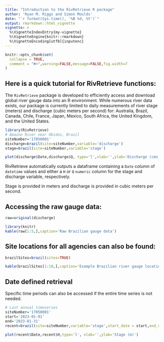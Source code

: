 ```yaml
---
title: "Introduction to the RivRetrieve R package"
author: 'Ryan M. Riggs and Simon Moulds'
date: "`r format(Sys.time(), '%B %d, %Y')`"
output: rmarkdown::html_vignette
vignette: >
  %\VignetteIndexEntry{my-vignette}
  %\VignetteEngine{knitr::rmarkdown}
  %\VignetteEncoding[utf8]{inputenc}
---
```


```r
knitr::opts_chunk$set(
  collapse = TRUE,
  comment = "#>",warning=FALSE,message=FALSE,fig.width=7
)
```
## Here is a quick tutorial for RivRetrieve functions:

The `RivRetrieve` package is developed to efficiently access and download global river gauge data into an R environment. While numerous river data exists, our package is currently limited to daily measurements of river stage (meters) and discharge (cubic meters per second) for: Australia, Brazil, Canada, Chile, France, Japan, Mexico, South Africa, the United Kingdom, and the United States.
```r
library(RivRetrieve)
# Amazon River near Obidos, Brazil
siteNumber='17050001'
discharge=brazil(site=siteNumber,variable='discharge')
stage=brazil(site=siteNumber,variable='stage')

plot(discharge$Date,discharge$Q, type='l',xlab='',ylab='Discharge (cms)')
```

RivRetrieve automatically outputs a dataframe containing a `Date` column of `datetime` values and either a `H` or `Q` `numeric` column for the stage and discharge variable, respectively. 

Stage is provided in meters and discharge is provided in cubic meters per second.


## Accessing the raw gauge data:
```r
raw=original(discharge)
```
```r
library(knitr)
kable(raw[1:5,],caption='Raw Brazilian gauge data')
```

## Site locations for all agencies can also be found:
```r
brazilSites=brazil(sites=TRUE)
```
```r
kable(brazilSites[1:10,],caption='Example Brazilian river gauge locations')
```

## Date defined retrieval
Specific time periods can also be accessed if the entire time series is not needed.
```r
# Last annual timeseries
siteNumber='17050001'
start='2023-01-01'
end='2023-01-31'
recent=brazil(site=siteNumber,variable='stage',start_date = start,end_date = end)

plot(recent$Date,recent$H,type='l', xlab='',ylab='Stage (m)')
```
